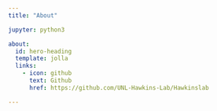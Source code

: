 ```yaml
---
title: "About"

jupyter: python3

about:
  id: hero-heading
  template: jolla
  links:
    - icon: github
      text: Github
      href: https://github.com/UNL-Hawkins-Lab/Hawkinslab

---
```



